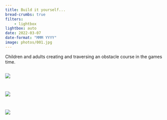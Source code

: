 ```yaml
---
title: Build it yourself...
bread-crumbs: true
filters:
    - lightbox
lightbox: auto
date: 2022-03-07
date-format: "MMM YYYY"
image: photos/001.jpg
---
```


Children and adults creating and traversing an obstacle course in the games time. 

::: {style="display: grid;grid-template-columns: repeat(auto-fill, minmax(250px, 1fr));grid-gap: 1em;"}


![](photos/001.jpg){group="my-gallery"}

![](photos/002.jpg){group="my-gallery"}

![](photos/003.jpg){group="my-gallery"}

:::
